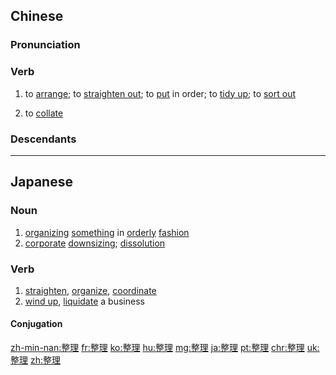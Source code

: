 ==Chinese==
{{zh-forms}}

===Pronunciation===
{{zh-pron
|m=zhěnglǐ
|c=zing2 lei5
|h=pfs=chṳ́n-lî
|mn=chéng-lí
|ma=Zh-zhengli.ogg
|cat=v
}}

===Verb===
{{zh-verb}}

# to [[arrange]]; to [[straighten out]]; to [[put]] in order; to [[tidy up]]; to [[sort out]]
#: {{zh-x|整理 房間|to '''tidy up''' a room}}
# to [[collate]] {{gloss|of files, data, etc.}}

===Descendants===
{{CJKV||せいり|정리}}

{{zh-cat|Elementary}}

----

==Japanese==
{{ja-kanjitab|せい|り|yomi=o}}

===Noun===
{{ja-noun|せいり}}

# [[organizing]] [[something]] in [[orderly]] [[fashion]]
# [[corporate]] [[downsizing]]; [[dissolution]]

===Verb===
{{ja-verb-suru|せいり}}

# [[straighten]], [[organize]], [[coordinate]]
# [[wind up]], [[liquidate]] a business

====Conjugation====
{{ja-suru|せいり}}

[[zh-min-nan:整理]]
[[fr:整理]]
[[ko:整理]]
[[hu:整理]]
[[mg:整理]]
[[ja:整理]]
[[pt:整理]]
[[chr:整理]]
[[uk:整理]]
[[zh:整理]]